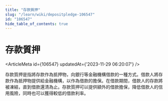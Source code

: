 ```yaml
---
title: "存款質押"
slug: "/learn/wiki/depositpledge-106547"
id: "106547"
hide_table_of_contents: true
---
```



# 存款質押

<ArticleMeta id={106547} updatedAt={'2023-11-29 06:20:07'} />
<div className='border-solid border-b border-t-0 my-4 border-[var(--ifm-color-gray-300)]' />

存款質押是指將存款作為抵押物，向銀行等金融機構借款的一種方式。借款人將存款作為抵押物提供給金融機構，以作為借款的擔保。在借款期間，借款人的存款將被凍結，直到借款還清為止。存款質押可以提供額外的借款擔保，降低借款人的信用風險，同時也可以獲得較低的借款利率。
